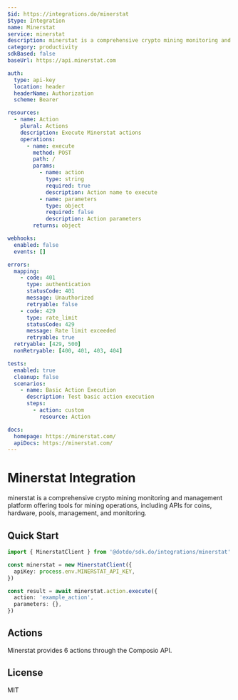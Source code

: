 ```yaml
---
$id: https://integrations.do/minerstat
$type: Integration
name: Minerstat
service: minerstat
description: minerstat is a comprehensive crypto mining monitoring and management platform offering tools for mining operations, including APIs for coins, hardware, pools, management, and monitoring.
category: productivity
sdkBased: false
baseUrl: https://api.minerstat.com

auth:
  type: api-key
  location: header
  headerName: Authorization
  scheme: Bearer

resources:
  - name: Action
    plural: Actions
    description: Execute Minerstat actions
    operations:
      - name: execute
        method: POST
        path: /
        params:
          - name: action
            type: string
            required: true
            description: Action name to execute
          - name: parameters
            type: object
            required: false
            description: Action parameters
        returns: object

webhooks:
  enabled: false
  events: []

errors:
  mapping:
    - code: 401
      type: authentication
      statusCode: 401
      message: Unauthorized
      retryable: false
    - code: 429
      type: rate_limit
      statusCode: 429
      message: Rate limit exceeded
      retryable: true
  retryable: [429, 500]
  nonRetryable: [400, 401, 403, 404]

tests:
  enabled: true
  cleanup: false
  scenarios:
    - name: Basic Action Execution
      description: Test basic action execution
      steps:
        - action: custom
          resource: Action

docs:
  homepage: https://minerstat.com/
  apiDocs: https://minerstat.com/
---
```


# Minerstat Integration

minerstat is a comprehensive crypto mining monitoring and management platform offering tools for mining operations, including APIs for coins, hardware, pools, management, and monitoring.

## Quick Start

```typescript
import { MinerstatClient } from '@dotdo/sdk.do/integrations/minerstat'

const minerstat = new MinerstatClient({
  apiKey: process.env.MINERSTAT_API_KEY,
})

const result = await minerstat.action.execute({
  action: 'example_action',
  parameters: {},
})
```

## Actions

Minerstat provides 6 actions through the Composio API.

## License

MIT
